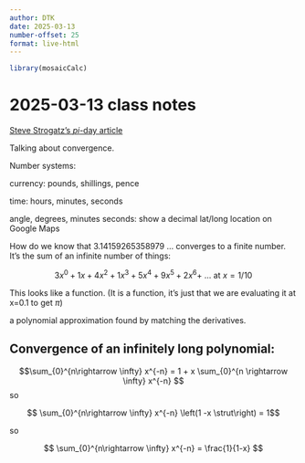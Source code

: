```yaml
---
author: DTK
date: 2025-03-13
number-offset: 25
format: live-html
---
```


```r
library(mosaicCalc)
```

# 2025-03-13 class notes

[Steve Strogatz's $pi$-day article](https://www.nytimes.com/article/pi-day-math-geometry-infinity.html?smid=nytcore-ios-share&referringSource=articleShare)

Talking about convergence.

Number systems: 

currency: pounds, shillings, pence

time: hours, minutes, seconds

angle, degrees, minutes seconds: show a decimal lat/long location on Google Maps

How do we know that 3.14159265358979 ... converges to a finite number. It's the sum of an infinite number of things:

$$ 3 x^0 + 1 x + 4 x^2 + 1 x^3 + 5 x^4 + 9 x^5 + 2 x^6 + \ ... \text{ at } x=1/10$$

This looks like a function. (It is a function, it's just that we are evaluating it at x=0.1 to get $\pi$)

a polynomial approximation found by matching the derivatives. 


## Convergence of an infinitely long polynomial:

$$\sum_{0}^{n\rightarrow \infty} x^{-n} = 1 + x \sum_{0}^{n \rightarrow \infty} x^{-n} $$
so

$$ \sum_{0}^{n\rightarrow \infty} x^{-n} \left(1 -x \strut\right) = 1$$

so 

$$ \sum_{0}^{n\rightarrow \infty} x^{-n} = \frac{1}{1-x} $$
